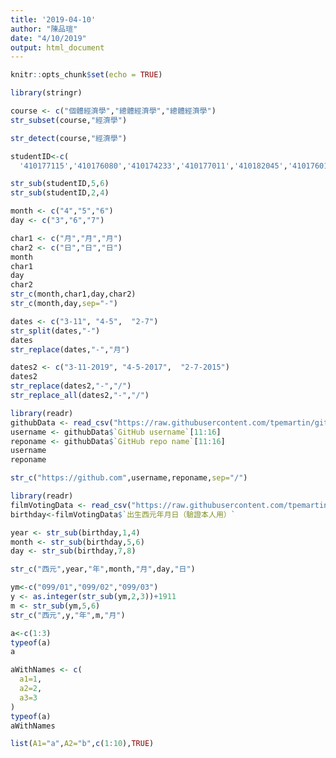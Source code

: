 ```yaml
---
title: '2019-04-10'
author: "陳品瑄"
date: "4/10/2019"
output: html_document
---
```



```r
knitr::opts_chunk$set(echo = TRUE)
```

```r
library(stringr)
```

```r
course <- c("個體經濟學","總體經濟學","總體經濟學")
str_subset(course,"經濟學")
```

```r
str_detect(course,"經濟學")
```

```r
studentID<-c(
  '410177115','410176080','410174233','410177011','410182045','410176014')

str_sub(studentID,5,6)
str_sub(studentID,2,4)
```

```r
month <- c("4","5","6")
day <- c("3","6","7")

char1 <- c("月","月","月")
char2 <- c("日","日","日")
month
char1
day 
char2
str_c(month,char1,day,char2)
str_c(month,day,sep="-")
```

```r
dates <- c("3-11", "4-5",  "2-7")
str_split(dates,"-")
dates
str_replace(dates,"-","月")
```

```r
dates2 <- c("3-11-2019", "4-5-2017",  "2-7-2015")
dates2
str_replace(dates2,"-","/")
str_replace_all(dates2,"-","/")
```

```r
library(readr)
githubData <- read_csv("https://raw.githubusercontent.com/tpemartin/github-data/master/githubData.csv")
username <- githubData$`GitHub username`[11:16]
reponame <- githubData$`GitHub repo name`[11:16]
username
reponame

str_c("https://github.com",username,reponame,sep="/")

```

```r
library(readr)
filmVotingData <- read_csv("https://raw.githubusercontent.com/tpemartin/github-data/master/%E7%AC%AC%E4%B8%89%E5%B1%86%E7%B6%93%E6%BF%9F%E6%92%AD%E5%AE%A2%E7%AB%B6%E8%B3%BD%E5%8F%83%E8%B3%BD%E4%BD%9C%E5%93%81%E6%8A%95%E7%A5%A8%E7%B5%90%E6%9E%9C%E6%A8%A3%E6%9C%AC%20-%20Sheet1.csv")
birthday<-filmVotingData$`出生西元年月日（驗證本人用）`
```

```r
year <- str_sub(birthday,1,4)
month <- str_sub(birthday,5,6)
day <- str_sub(birthday,7,8)

str_c("西元",year,"年",month,"月",day,"日")

```

```r
ym<-c("099/01","099/02","099/03")
y <- as.integer(str_sub(ym,2,3))+1911
m <- str_sub(ym,5,6)
str_c("西元",y,"年",m,"月")


```
```r
a<-c(1:3)
typeof(a)
a
```


```r
aWithNames <- c(
  a1=1,
  a2=2,
  a3=3
)
typeof(a)
aWithNames
```

```r
list(A1="a",A2="b",c(1:10),TRUE)
```



































